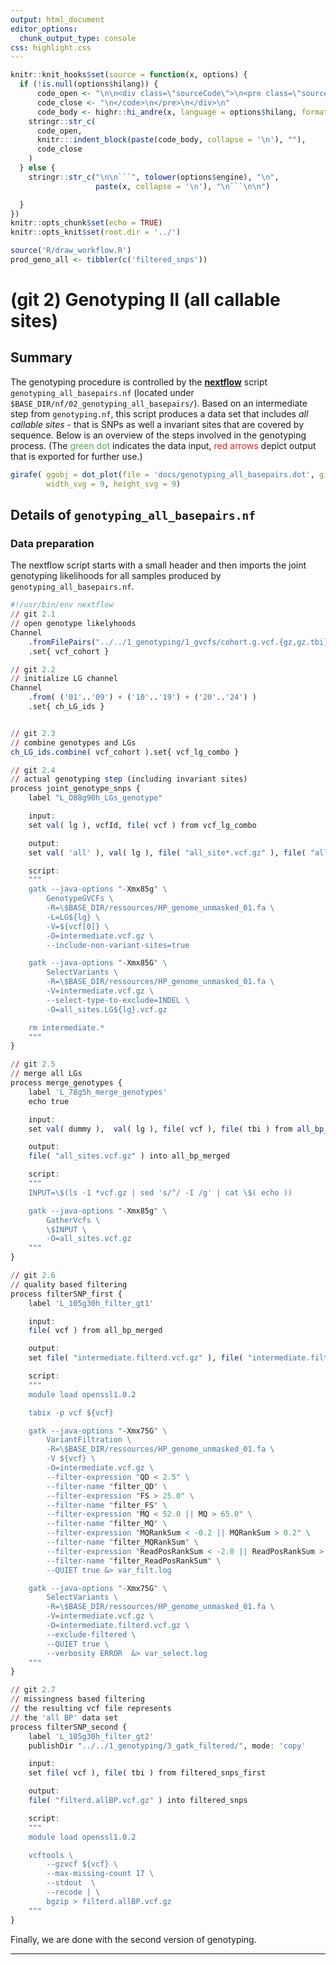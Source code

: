 ```yaml
---
output: html_document
editor_options:
  chunk_output_type: console
css: highlight.css
---
```


```r
knitr::knit_hooks$set(source = function(x, options) {
  if (!is.null(options$hilang)) {
      code_open <- "\n\n<div class=\"sourceCode\">\n<pre class=\"sourceCode\">\n<code class=\"sourceCode\">"
      code_close <- "\n</code>\n</pre>\n</div>\n"
      code_body <- highr::hi_andre(x, language = options$hilang, format = "html")
    stringr::str_c(
      code_open,
      knitr:::indent_block(paste(code_body, collapse = '\n'), ""),
      code_close
    )
  } else {
    stringr::str_c("\n\n```", tolower(options$engine), "\n",
                   paste(x, collapse = '\n'), "\n```\n\n")

  }
})
knitr::opts_chunk$set(echo = TRUE)
knitr::opts_knit$set(root.dir = '../')
```


```r
source('R/draw_workflow.R')
prod_geno_all <- tibbler(c('filtered_snps'))
```

# (git 2) Genotyping II (all callable sites)


## Summary

The genotyping procedure is controlled by the [**nextflow**](https://www.nextflow.io/) script `genotyping_all_basepairs.nf` (located under `$BASE_DIR/nf/02_genotyping_all_basepairs/`).
Based on an intermediate step from `genotyping.nf`, this script produces a data set that includes _all callable sites_  - that is SNPs as well a invariant sites that are covered by sequence.
Below is an overview of the steps involved in the genotyping process.
(The <span style="color:#4DAF4A">green dot</span> indicates the data input, <span style="color:#E41A1C">red arrows</span> depict output that is exported for further use.)

<div style="max-width:800px; margin:auto;">
```r
girafe( ggobj = dot_plot(file = 'docs/genotyping_all_basepairs.dot', git = 2, point_types = prod_geno_all),
        width_svg = 9, height_svg = 9)

```
</div>

## Details of `genotyping_all_basepairs.nf`

### Data preparation

The nextflow script starts with a small header and then imports the joint genotyping likelihoods for all samples produced by `genotyping_all_basepairs.nf`.

<div class="kclass">
```r
#!/usr/bin/env nextflow
// git 2.1
// open genotype likelyhoods
Channel
	.fromFilePairs("../../1_genotyping/1_gvcfs/cohort.g.vcf.{gz,gz.tbi}")
	.set{ vcf_cohort }

// git 2.2
// initialize LG channel
Channel
	.from( ('01'..'09') + ('10'..'19') + ('20'..'24') )
	.set{ ch_LG_ids }


// git 2.3
// combine genotypes and LGs
ch_LG_ids.combine( vcf_cohort ).set{ vcf_lg_combo }

// git 2.4
// actual genotyping step (including invariant sites)
process joint_genotype_snps {
	label "L_O88g90h_LGs_genotype"

	input:
	set val( lg ), vcfId, file( vcf ) from vcf_lg_combo

	output:
	set val( 'all' ), val( lg ), file( "all_site*.vcf.gz" ), file( "all_site*.vcf.gz.tbi" ) into all_bp_by_location

	script:
	"""
	gatk --java-options "-Xmx85g" \
		GenotypeGVCFs \
		-R=\$BASE_DIR/ressources/HP_genome_unmasked_01.fa \
		-L=LG${lg} \
		-V=${vcf[0]} \
		-O=intermediate.vcf.gz \
		--include-non-variant-sites=true

	gatk --java-options "-Xmx85G" \
		SelectVariants \
		-R=\$BASE_DIR/ressources/HP_genome_unmasked_01.fa \
		-V=intermediate.vcf.gz \
		--select-type-to-exclude=INDEL \
		-O=all_sites.LG${lg}.vcf.gz

	rm intermediate.*
	"""
}

// git 2.5
// merge all LGs
process merge_genotypes {
	label 'L_78g5h_merge_genotypes'
	echo true

	input:
	set val( dummy ),  val( lg ), file( vcf ), file( tbi ) from all_bp_by_location.groupTuple()

	output:
	file( "all_sites.vcf.gz" ) into all_bp_merged

	script:
	"""
	INPUT=\$(ls -1 *vcf.gz | sed 's/^/ -I /g' | cat \$( echo ))

	gatk --java-options "-Xmx85g" \
		GatherVcfs \
		\$INPUT \
		-O=all_sites.vcf.gz
	"""
}

// git 2.6
// quality based filtering
process filterSNP_first {
	label 'L_105g30h_filter_gt1'

	input:
	file( vcf ) from all_bp_merged

	output:
	set file( "intermediate.filterd.vcf.gz" ), file( "intermediate.filterd.vcf.gz.tbi" ) into filtered_snps_first

	script:
	"""
	module load openssl1.0.2

	tabix -p vcf ${vcf}

	gatk --java-options "-Xmx75G" \
		VariantFiltration \
		-R=\$BASE_DIR/ressources/HP_genome_unmasked_01.fa \
		-V ${vcf} \
		-O=intermediate.vcf.gz \
		--filter-expression "QD < 2.5" \
		--filter-name "filter_QD" \
		--filter-expression "FS > 25.0" \
		--filter-name "filter_FS" \
		--filter-expression "MQ < 52.0 || MQ > 65.0" \
		--filter-name "filter_MQ" \
		--filter-expression "MQRankSum < -0.2 || MQRankSum > 0.2" \
		--filter-name "filter_MQRankSum" \
		--filter-expression "ReadPosRankSum < -2.0 || ReadPosRankSum > 2.0 " \
		--filter-name "filter_ReadPosRankSum" \
		--QUIET true &> var_filt.log

	gatk --java-options "-Xmx75G" \
		SelectVariants \
		-R=\$BASE_DIR/ressources/HP_genome_unmasked_01.fa \
		-V=intermediate.vcf.gz \
		-O=intermediate.filterd.vcf.gz \
		--exclude-filtered \
		--QUIET true \
		--verbosity ERROR  &> var_select.log
	"""
}

// git 2.7
// missingness based filtering
// the resulting vcf file represents
// the 'all BP' data set
process filterSNP_second {
	label 'L_105g30h_filter_gt2'
	publishDir "../../1_genotyping/3_gatk_filtered/", mode: 'copy'

	input:
	set file( vcf ), file( tbi ) from filtered_snps_first

	output:
	file( "filterd.allBP.vcf.gz" ) into filtered_snps

	script:
	"""
	module load openssl1.0.2

	vcftools \
		--gzvcf ${vcf} \
		--max-missing-count 17 \
		--stdout  \
		--recode | \
		bgzip > filterd.allBP.vcf.gz
	"""
}
```
</div>

Finally, we are done with the second version of genotyping.

---
